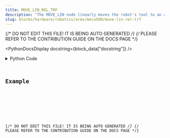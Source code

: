 ```yaml
---
title: MOVE_LIN_REL_TRF
description: "The MOVE_LIN node linearly moves the robot's tool to an absolute Cartesian position relative to the robot's tool reference frame which is set by the SET_TRF node."
slug: blocks/hardware/robotics/arms/meca500/move-lin-rel-trf
---
```


{/* DO NOT EDIT THIS FILE! IT IS BEING AUTO GENERATED */}
{/* PLEASE REFER TO THE CONTRIBUTION GUIDE ON THE DOCS PAGE */}


<PythonDocsDisplay docstring={block_data["docstring"]} />
<details>
<summary>Python Code</summary>



<Code code={pythonCode} lang="py" wrap theme="dracula" />

[Find this Flojoy Block on GitHub](https://github.com/flojoy-ai/blocks/blob/main/blocks/HARDWARE/ROBOTICS/ARMS/MECA500/MOVE_LIN_REL_TRF/MOVE_LIN_REL_TRF.py)

</details>

## Example


<GetHelpWidget />


<AppDisplay app={app} blockName="MOVE_LIN_REL_TRF" client:visible />


<Example />

{/* DO NOT EDIT THIS FILE! IT IS BEING AUTO GENERATED */}
{/* PLEASE REFER TO THE CONTRIBUTION GUIDE ON THE DOCS PAGE */}

